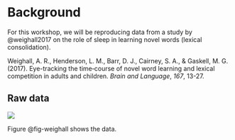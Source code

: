 # Background {.unnumbered}

For this workshop, we will be reproducing data from a study by @weighall2017 on the role of sleep in learning novel words (lexical consolidation).

Weighall, A. R., Henderson, L. M., Barr, D. J., Cairney, S. A., & Gaskell, M. G. (2017). Eye-tracking the time‐course of novel word learning and lexical competition in adults and children. *Brain and Language*, *167*, 13-27.

## Raw data

![](img/database/data-raw.png){#fig-weighall}

Figure @fig-weighall shows the data.